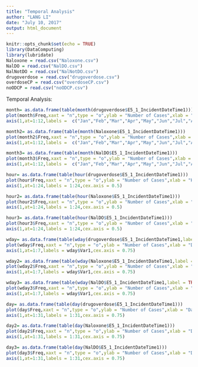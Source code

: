 ---
title: "Temporal Analysis"
author: "LANG LI"
date: "July 10, 2017"
output: html_document
---

```{r setup, include=FALSE}
knitr::opts_chunk$set(echo = TRUE)
library(DataComputing)
library(lubridate)
Naloxone = read.csv("Naloxone.csv")
NalDO = read.csv("NalDO.csv")
NalNotDO = read.csv("NalNotDO.csv")
drugoverdose = read.csv("drugoverdose.csv")
overdoseCP = read.csv("overdoseCP.csv")
noODCP = read.csv("noODCP.csv")
```

Temporal Analysis:
```{r}
month= as.data.frame(table(month(drugoverdose$E5_1_IncidentDateTime1)))
plot(month$Freq,xaxt = "n",type = "o",ylab = "Number of Cases",xlab = "Month of the year",xlim = c(1,12),main = "Number of suspected drug OD by month")
axis(1,at=1:12,labels =  c("Jan","Feb","Mar","Apr","May","Jun","Jul","Aug","Sep","Oct","Nov","Dec"),cex.axis = 0.75)
```

```{r}
month2= as.data.frame(table(month(Naloxone$E5_1_IncidentDateTime1)))
plot(month2$Freq,xaxt = "n",type = "o",ylab = "Number of Cases",xlab = "Month of the year",xlim = c(1,12),main = "Number of Naloxone Used by month")
axis(1,at=1:12,labels =  c("Jan","Feb","Mar","Apr","May","Jun","Jul","Aug","Sep","Oct","Nov","Dec"),cex.axis = 0.75)
```

```{r}
month3= as.data.frame(table(month(NalDO$E5_1_IncidentDateTime1)))
plot(month3$Freq,xaxt = "n",type = "o",ylab = "Number of Cases",xlab = "Month of the year",xlim = c(1,12),main = "Number of Suspected opioid OD by month")
axis(1,at=1:12,labels =  c("Jan","Feb","Mar","Apr","May","Jun","Jul","Aug","Sep","Oct","Nov","Dec"),cex.axis = 0.75)
```


```{r}
hour= as.data.frame(table(hour(drugoverdose$E5_1_IncidentDateTime1)))
plot(hour$Freq,xaxt = "n",type = "o",ylab = "Number of Cases",xlab = "Hour of the day",xlim = c(1,24),main = "Number of suspected drug OD by month")
axis(1,at=1:24,labels = 1:24,cex.axis = 0.5)
```
```{r}
hour2= as.data.frame(table(hour(Naloxone$E5_1_IncidentDateTime1)))
plot(hour2$Freq,xaxt = "n",type = "o",ylab = "Number of Cases",xlab = "Hour of the day",xlim = c(1,24),main = "Number of Naloxone Used in a day")
axis(1,at=1:24,labels = 1:24,cex.axis = 0.5)
```

```{r}
hour3= as.data.frame(table(hour(NalDO$E5_1_IncidentDateTime1)))
plot(hour3$Freq,xaxt = "n",type = "o",ylab = "Number of Cases",xlab = "Hour of the day",xlim = c(1,24),main = "Number of suspected opioid OD in a day")
axis(1,at=1:24,labels = 1:24,cex.axis = 0.5)
```


```{r}
wday= as.data.frame(table(wday(drugoverdose$E5_1_IncidentDateTime1,label = TRUE)))
plot(wday$Freq,xaxt = "n",type = "o",ylab = "Number of Cases",xlab = "Day of the week",xlim = c(1,7),main = "Number of suspected drug OD in a week")
axis(1,at=1:7,labels = wday$Var1,cex.axis = 0.75)
```

```{r}
wday2= as.data.frame(table(wday(Naloxone$E5_1_IncidentDateTime1,label = TRUE)))
plot(wday2$Freq,xaxt = "n",type = "o",ylab = "Number of Cases",xlab = "Day of the week",xlim = c(1,7),main = "Number of Naloxone Used by week")
axis(1,at=1:7,labels = wday$Var1,cex.axis = 0.75)
```

```{r}
wday3= as.data.frame(table(wday(NalDO$E5_1_IncidentDateTime1,label = TRUE)))
plot(wday3$Freq,xaxt = "n",type = "o",ylab = "Number of Cases",xlab = "Day of the week",xlim = c(1,7),main = "Number of suspected opioid OD by week")
axis(1,at=1:7,labels = wday$Var1,cex.axis = 0.75)
```


```{r}
day= as.data.frame(table(day(drugoverdose$E5_1_IncidentDateTime1)))
plot(day$Freq,xaxt = "n",type = "o",ylab = "Number of Cases",xlab = "Date of the month",xlim = c(1,31),main = "Number of suspected drug OD by date of month")
axis(1,at=1:31,labels = 1:31,cex.axis = 0.75)
```

```{r}
day2= as.data.frame(table(day(Naloxone$E5_1_IncidentDateTime1)))
plot(day2$Freq,xaxt = "n",type = "o",ylab = "Number of Cases",xlab = "Date of the month",xlim = c(1,31),main = "Number of Naloxone Used by date of month")
axis(1,at=1:31,labels = 1:31,cex.axis = 0.75)
```

```{r}
day3= as.data.frame(table(day(NalDO$E5_1_IncidentDateTime1)))
plot(day3$Freq,xaxt = "n",type = "o",ylab = "Number of Cases",xlab = "Date of the month",xlim = c(1,31),main = "Number of suspected opioid OD by date of month")
axis(1,at=1:31,labels = 1:31,cex.axis = 0.75)
```